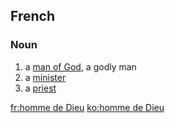 ==French==

===Noun===
{{fr-noun|head=[[homme]] [[de]] [[Dieu]]|m|hommes de Dieu}}

# a [[man of God]], a godly man
# a [[minister]]
# a [[priest]]


[[fr:homme de Dieu]]
[[ko:homme de Dieu]]